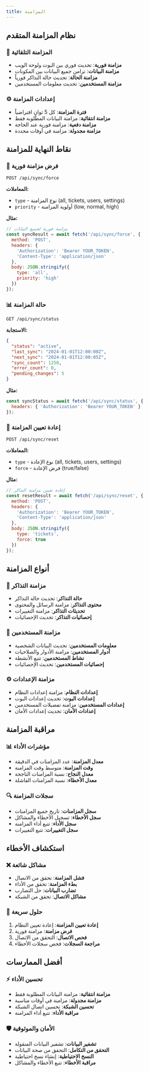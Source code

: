 ```yaml
---
title: المزامنة
---
```


## نظام المزامنة المتقدم

### 🔄 المزامنة التلقائية
- **مزامنة فورية**: تحديث فوري بين البوت ولوحة الويب
- **مزامنة البيانات**: تزامن جميع البيانات بين المكونات
- **مزامنة الحالة**: تحديث حالة التذاكر فورياً
- **مزامنة المستخدمين**: تحديث معلومات المستخدمين

### ⚙️ إعدادات المزامنة
- **فترة المزامنة**: كل 5 ثوانٍ افتراضياً
- **مزامنة انتقائية**: مزامنة البيانات المطلوبة فقط
- **مزامنة دفعية**: مزامنة فورية عند الحاجة
- **مزامنة مجدولة**: مزامنة في أوقات محددة

## نقاط النهاية للمزامنة

### 🔄 فرض مزامنة فورية
```http
POST /api/sync/force
```

**المعاملات:**
- `type` - نوع المزامنة (all, tickets, users, settings)
- `priority` - أولوية المزامنة (low, normal, high)

**مثال:**
```javascript
// مزامنة فورية لجميع البيانات
const syncResult = await fetch('/api/sync/force', {
  method: 'POST',
  headers: {
    'Authorization': 'Bearer YOUR_TOKEN',
    'Content-Type': 'application/json'
  },
  body: JSON.stringify({
    type: 'all',
    priority: 'high'
  })
});
```

### 📊 حالة المزامنة
```http
GET /api/sync/status
```

**الاستجابة:**
```json
{
  "status": "active",
  "last_sync": "2024-01-01T12:00:00Z",
  "next_sync": "2024-01-01T12:00:05Z",
  "sync_count": 1250,
  "error_count": 0,
  "pending_changes": 5
}
```

**مثال:**
```javascript
const syncStatus = await fetch('/api/sync/status', {
  headers: { 'Authorization': 'Bearer YOUR_TOKEN' }
});
```

### 🔄 إعادة تعيين المزامنة
```http
POST /api/sync/reset
```

**المعاملات:**
- `type` - نوع الإعادة (all, tickets, users, settings)
- `force` - فرض الإعادة (true/false)

**مثال:**
```javascript
// إعادة تعيين مزامنة التذاكر
const resetResult = await fetch('/api/sync/reset', {
  method: 'POST',
  headers: {
    'Authorization': 'Bearer YOUR_TOKEN',
    'Content-Type': 'application/json'
  },
  body: JSON.stringify({
    type: 'tickets',
    force: true
  })
});
```

## أنواع المزامنة

### 🎫 مزامنة التذاكر
- **حالة التذاكر**: تحديث حالة التذاكر
- **محتوى التذاكر**: مزامنة الرسائل والمحتوى
- **تحديثات التذاكر**: مزامنة التغييرات
- **إحصائيات التذاكر**: تحديث الإحصائيات

### 👥 مزامنة المستخدمين
- **معلومات المستخدمين**: تحديث البيانات الشخصية
- **أدوار المستخدمين**: مزامنة الأدوار والصلاحيات
- **نشاط المستخدمين**: تتبع الأنشطة
- **إحصائيات المستخدمين**: تحديث الإحصائيات

### ⚙️ مزامنة الإعدادات
- **إعدادات النظام**: مزامنة إعدادات النظام
- **إعدادات البوت**: تحديث إعدادات البوت
- **إعدادات المستخدمين**: مزامنة تفضيلات المستخدمين
- **إعدادات الأمان**: تحديث إعدادات الأمان

## مراقبة المزامنة

### 📊 مؤشرات الأداء
- **معدل المزامنة**: عدد المزامنات في الدقيقة
- **وقت المزامنة**: متوسط وقت المزامنة
- **معدل النجاح**: نسبة المزامنات الناجحة
- **معدل الأخطاء**: نسبة المزامنات الفاشلة

### 🔍 سجلات المزامنة
- **سجل المزامنات**: تاريخ جميع المزامنات
- **سجل الأخطاء**: تسجيل الأخطاء والمشاكل
- **سجل الأداء**: تتبع أداء المزامنة
- **سجل التغييرات**: تتبع التغييرات

## استكشاف الأخطاء

### ❌ مشاكل شائعة
- **فشل المزامنة**: تحقق من الاتصال
- **بطء المزامنة**: تحقق من الأداء
- **تضارب البيانات**: حل التضارب
- **مشاكل الاتصال**: تحقق من الشبكة

### 🔧 حلول سريعة
1. **إعادة تعيين المزامنة**: إعادة تعيين النظام
2. **فرض مزامنة**: مزامنة فورية
3. **فحص الاتصال**: التحقق من الاتصال
4. **مراجعة السجلات**: فحص سجلات الأخطاء

## أفضل الممارسات

### ⚡ تحسين الأداء
- **مزامنة انتقائية**: مزامنة البيانات المطلوبة فقط
- **مزامنة مجدولة**: مزامنة في أوقات مناسبة
- **تحسين الشبكة**: تحسين اتصال الشبكة
- **مراقبة الأداء**: تتبع أداء المزامنة

### 🛡️ الأمان والموثوقية
- **تشفير البيانات**: تشفير البيانات المنقولة
- **التحقق من التكامل**: التحقق من صحة البيانات
- **النسخ الاحتياطية**: إنشاء نسخ احتياطية
- **مراقبة الأخطاء**: تتبع الأخطاء والمشاكل
